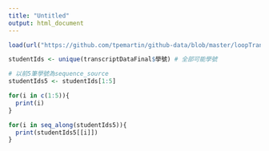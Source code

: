 ```yaml
---
title: "Untitled"
output: html_document
---
```

```r
load(url("https://github.com/tpemartin/github-data/blob/master/loopTranscriptData.Rda?raw=true"))
```

```r
studentIds <- unique(transcriptDataFinal$學號) # 全部可能學號
```

```r
# 以前5筆學號為sequence_source
studentIds5 <- studentIds[1:5]
```

```r
for(i in c(1:5)){
  print(i) 
}
```

```r
for(i in seq_along(studentIds5)){
  print(studentIds5[[i]])
}
```

